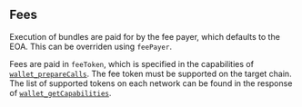 ## Fees

Execution of bundles are paid for by the fee payer, which defaults to the EOA. This can be overriden using `feePayer`.

Fees are paid in `feeToken`, which is specified in the capabilities of [`wallet_prepareCalls`](/rpc-server/wallet_prepareCalls). The fee token must be supported on the target chain. The list of supported tokens on each network can be found in the response of [`wallet_getCapabilities`](/rpc-server/wallet_getCapabilities).
